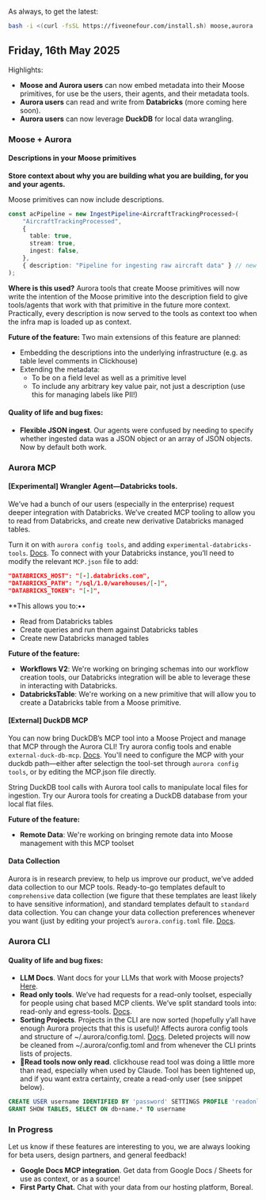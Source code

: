 As always, to get the latest:

```bash
bash -i <(curl -fsSL https://fiveonefour.com/install.sh) moose,aurora
```

## Friday, 16th May 2025

Highlights:
* **Moose and Aurora users** can now embed metadata into their Moose primitives, for use be the users, their agents, and their metadata tools.
* **Aurora users** can read and write from **Databricks** (more coming here soon).
* **Aurora users** can now leverage **DuckDB** for local data wrangling.

### Moose + Aurora

#### Descriptions in your Moose primitives

**Store context about why you are building what you are building, for you and your agents.**

Moose primitives can now include descriptions. 

```ts
const acPipeline = new IngestPipeline<AircraftTrackingProcessed>(
    "AircraftTrackingProcessed",
    {
      table: true,
      stream: true,
      ingest: false,
    },
    { description: "Pipeline for ingesting raw aircraft data" } // new description field!
);
```

**Where is this used?** Aurora tools that create Moose primitives will now write the intention of the Moose primitive into the description field to give tools/agents that work with that primitive in the future more context. Practically, every description is now served to the tools as context too when the infra map is loaded up as context.

**Future of the feature:** Two main extensions of this feature are planned:
* Embedding the descriptions into the underlying infrastructure (e.g. as table level comments in Clickhouse)
* Extending the metadata:
    * To be on a field level as well as a primitive level
    * To include any arbitrary key value pair, not just a description (use this for managing labels like PII!)

#### Quality of life and bug fixes:
* **Flexible JSON ingest**. Our agents were confused by needing to specify whether ingested data was a JSON object or an array of JSON objects. Now by default both work.

### Aurora MCP

#### [Experimental] Wrangler Agent—Databricks tools.

We’ve had a bunch of our users (especially in the enterprise) request deeper integration with Databricks. We’ve created MCP tooling to allow you to read from Databricks, and create new derivative Databricks managed tables.

Turn it on with `aurora config tools`, and adding `experimental-databricks-tools`. [Docs](https://docs.fiveonefour.com/aurora/tool-reference). To connect with your Databricks instance, you’ll need to modify the relevant `MCP.json` file to add:
```JSON
"DATABRICKS_HOST": "[-].databricks.com",
"DATABRICKS_PATH": "/sql/1.0/warehouses/[-]",
"DATABRICKS_TOKEN": "[-]",
```

**This allows you to:••
* Read from Databricks tables
* Create queries and run them against Databricks tables
* Create new Databricks managed tables

**Future of the feature:**
* **Workflows V2**: We're working on bringing schemas into our workflow creation tools, our Databricks integration will be able to leverage these in interacting with Databricks.
* **DatabricksTable**: We're working on a new primitive that will allow you to create a Databricks table from a Moose primitive.

#### [External] DuckDB MCP

You can now bring DuckDB’s MCP tool into a Moose Project and manage that MCP through the Aurora CLI\! Try aurora config tools and enable `external-duck-db-mcp`. [Docs](https://docs.fiveonefour.com/aurora/tool-reference). You'll need to configure the MCP with your duckdb path—either after selectign the tool-set through `aurora config tools`, or by editing the MCP.json file directly.

String DuckDB tool calls with Aurora tool calls to manipulate local files for ingestion. Try our Aurora tools for creating a DuckDB database from your local flat files.

**Future of the feature:**
* **Remote Data**: We're working on bringing remote data into Moose management with this MCP toolset

#### Data Collection
Aurora is in research preview, to help us improve our product, we’ve added data collection to our MCP tools. Ready-to-go templates default to `comprehensive` data collection (we figure that these templates are least likely to have sensitive information), and standard templates default to `standard` data collection. You can change your data collection preferences whenever you want (just by editing your project’s `aurora.config.toml` file. [Docs](https://docs.fiveonefour.com/aurora/data-collection-policy).

### Aurora CLI

#### Quality of life and bug fixes:
* **LLM Docs**. Want docs for your LLMs that work with Moose projects? [Here](https://docs.fiveonefour.com/api/llms.txt).
* **Read only tools**. We’ve had requests for a read-only toolset, especially for people using chat based MCP clients. We’ve split standard tools into: read-only and egress-tools. [Docs](https://docs.fiveonefour.com/aurora/tool-reference).
* **Sorting Projects**. Projects in the CLI are now sorted (hopefully y’all have enough Aurora projects that this is useful)! Affects aurora config tools and structure of ~/.aurora/config.toml. [Docs](https://docs.fiveonefour.com/aurora/tool-reference). Deleted projects will now be cleaned from ~/.aurora/config.toml and from whenever the CLI prints lists of projects.
* **🐛Read tools now only read**. clickhouse read tool was doing a little more than read, especially when used by Claude. Tool has been tightened up, and if you want extra certainty, create a read-only user (see snippet below).

```SQL
CREATE USER username IDENTIFIED BY 'password' SETTINGS PROFILE 'readonly'
GRANT SHOW TABLES, SELECT ON db+name.* TO username
```

### In Progress
Let us know if these features are interesting to you, we are always looking for beta users, design partners, and general feedback\!

* **Google Docs MCP integration**. Get data from Google Docs / Sheets for use as context, or as a source\!  
* **First Party Chat.** Chat with your data from our hosting platform, Boreal.